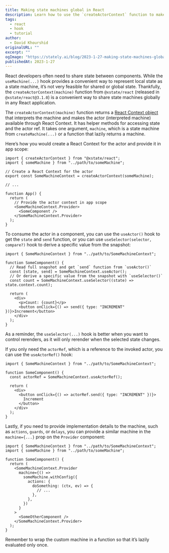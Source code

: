 ```yaml
---
title: Making state machines global in React
description: Learn how to use the `createActorContext` function to make state machines global in React.
tags:
  - react
  - hook
  - tutorial
author:
  - David Khourshid
originalURL: ""
excerpt: ""
ogImage: "https://stately.ai/blog/2023-1-27-making-state-machines-global-in-react.png"
publishedAt: 2023-1-27
---
```


React developers often need to share state between components. While the `useMachine(...)` hook provides a convenient way to represent local state as a state machine, it’s not very feasible for shared or global state. Thankfully, the `createActorContext(machine)` function from `@xstate/react` (released in `@xstate/react@3.1.0`) is a convenient way to share state machines globally in any React application.

The `createActorContext(machine)` function returns a [React Context object](https://beta.reactjs.org/learn/passing-data-deeply-with-context) that interprets the machine and makes the actor (interpreted machine) available through React Context. It has helper methods for accessing state and the actor ref. It takes one argument, `machine`, which is a state machine from `createMachine(...)` or a function that lazily returns a machine.

Here’s how you would create a React Context for the actor and provide it in app scope:

```tsx
import { createActorContext } from "@xstate/react";
import { someMachine } from "../path/to/someMachine";

// Create a React Context for the actor
export const SomeMachineContext = createActorContext(someMachine);

// ...

function App() {
  return (
    // Provide the actor context in app scope
    <SomeMachineContext.Provider>
      <SomeComponent />
    </SomeMachineContext.Provider>
  );
}
```

To consume the actor in a component, you can use the `useActor()` hook to get the `state` and `send` function, or you can use `useSelector(selector, compare?)` hook to derive a specific value from the snapshot:

```tsx
import { SomeMachineContext } from "../path/to/SomeMachineContext";

function SomeComponent() {
  // Read full snapshot and get `send` function from `useActor()`
  const [state, send] = SomeMachineContext.useActor();
  // Or derive a specific value from the snapshot with `useSelector()`
  const count = SomeMachineContext.useSelector((state) => state.context.count);

  return (
    <div>
      <p>Count: {count}</p>
      <button onClick={() => send({ type: "INCREMENT" })}>Increment</button>
    </div>
  );
}
```

As a reminder, the `useSelector(...)` hook is better when you want to control rerenders, as it will only rerender when the selected state changes.

If you only need the `actorRef`, which is a reference to the invoked actor, you can use the `useActorRef()` hook:

```tsx
import { SomeMachineContext } from "../path/to/SomeMachineContext";

function SomeComponent() {
  const actorRef = SomeMachineContext.useActorRef();

  return (
    <div>
      <button onClick={() => actorRef.send({ type: "INCREMENT" })}>
        Increment
      </button>
    </div>
  );
}
```

Lastly, if you need to provide implementation details to the machine, such as `actions`, `guards`, or `delays`, you can provide a similar machine in the `machine={...}` prop on the `Provider` component:

```tsx
import { SomeMachineContext } from "../path/to/SomeMachineContext";
import { someMachine } from "../path/to/someMachine";

function SomeComponent() {
  return (
    <SomeMachineContext.Provider
      machine={() =>
        someMachine.withConfig({
          actions: {
            doSomething: (ctx, ev) => {
              // ...
            },
          },
        })
      }
    >
      <SomeOtherComponent />
    </SomeMachineContext.Provider>
  );
}
```

Remember to wrap the custom machine in a function so that it’s lazily evaluated only once.
